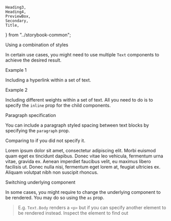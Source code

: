     Heading3,
    Heading4,
    PreviewBox,
    Secondary,
    Title,
} from "../storybook-common";

<Meta of={TextStories} />

<Title>Advanced Usage</Title>

<Heading3>Using a combination of styles</Heading3>

In certain use cases, you might need to use multiple `Text` components to achieve the desired result.

<Heading4>Example 1</Heading4>

Including a hyperlink within a set of text.

<Canvas of={TextStories.Combined} />

<Heading4>Example 2</Heading4>

Including different weights within a set of text. All you need to do is to specify the `inline` prop
for the child components.

<Canvas of={TextStories.Inline} />

<Heading3>Paragraph specification</Heading3>

You can include a paragraph styled spacing between text blocks by specifying the `paragraph` prop.

<Canvas of={TextStories.Paragraph} />

Comparing to if you did not specify it.

<Unstyled>
    <PreviewBox>
        <Text.Body>
            Lorem ipsum dolor sit amet, consectetur adipiscing elit. Morbi
            euismod quam eget ex tincidunt dapibus. Donec vitae leo vehicula,
            fermentum urna vitae, gravida ex.
        </Text.Body>
        <Text.Body>
            Aenean imperdiet faucibus velit, eu maximus libero facilisis ut.
            Donec nulla nisi, fermentum eget lorem at, feugiat ultricies ex.
            Aliquam volutpat nibh non suscipit rhoncus.
        </Text.Body>
    </PreviewBox>
</Unstyled>

<Heading3>Switching underlying component</Heading3>

In some cases, you might require to change the underlying component to be
rendered. You may do so using the `as` prop.

> E.g. `Text.Body` renders a `<p>` but if you can specify another element to be
> rendered instead. Inspect the element to find out

<Canvas of={TextStories.RenderAs} />
